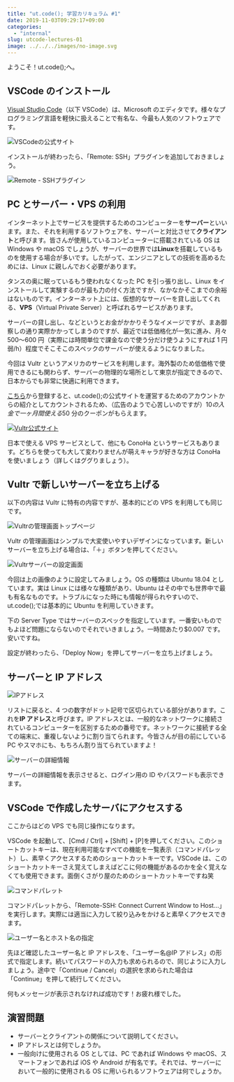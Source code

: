 ```yaml
---
title: "ut.code(); 学習カリキュラム #1"
date: 2019-11-03T09:29:17+09:00
categories:
  - "internal"
slug: utcode-lectures-01
image: ../../../images/no-image.svg
---
```


ようこそ！ut.code();へ。

## VSCode のインストール

[Visual Studio Code](https://code.visualstudio.com/)（以下 VSCode）は、Microsoft のエディタです。様々なプログラミング言語を軽快に扱えることで有名な、今最も人気のソフトウェアです。

![VSCodeの公式サイト](./vscode-official.png)

インストールが終わったら、「Remote: SSH」プラグインを追加しておきましょう。

![Remote - SSHプラグイン](./remote-ssh.png)

## PC とサーバー・VPS の利用

インターネット上でサービスを提供するためのコンピューターを**サーバー**といいます。また、それを利用するソフトウェアを、サーバーと対比させて**クライアント**と呼びます。皆さんが使用しているコンピューターに搭載されている OS は Windows や macOS でしょうが、サーバーの世界では**Linux**を搭載しているものを使用する場合が多いです。したがって、エンジニアとしての技術を高めるためには、Linux に親しんでおく必要があります。

タンスの奥に眠っているもう使われなくなった PC を引っ張り出し、Linux をインストールして実験するのが最も力の付く方法ですが、なかなかそこまでの余裕はないものです。インターネット上には、仮想的なサーバーを貸し出してくれる、**VPS**（Virtual Private Server）と呼ばれるサービスがあります。

サーバーの貸し出し、などというとお金がかかりそうなイメージですが、まあ御察しの通り実際かかってしまうのですが、最近では低価格化が一気に進み、月々 500〜600 円（実際には時間単位で課金なので使う分だけ使うようにすれば 1 円弱/h）程度でそこそこのスペックのサーバーが使えるようになりました。

今回は Vultr というアメリカのサービスを利用します。海外製のため低価格で使用できるにも関わらず、サーバーの物理的な場所として東京が指定できるので、日本からでも非常に快適に利用できます。

[こちら](https://www.vultr.com/?ref=8284679-4F)から登録すると、ut.code();の公式サイトを運営するためのアカウントからの紹介としてカウントされるため、（広告のようで心苦しいのですが）$10 の入金で一ヶ月間使える$50 分のクーポンがもらえます。

[![Vultr公式サイト](./vultr-home.png)](https://www.vultr.com/?ref=8284679-4F)

日本で使える VPS サービスとして、他にも ConoHa というサービスもあります。どちらを使っても大して変わりませんが萌えキャラが好きな方は ConoHa を使いましょう（詳しくはググりましょう）。

## Vultr で新しいサーバーを立ち上げる

以下の内容は Vultr に特有の内容ですが、基本的にどの VPS を利用しても同じです。

![Vultrの管理画面トップページ](./vultr-admin.png)

Vultr の管理画面はシンプルで大変使いやすいデザインになっています。新しいサーバーを立ち上げる場合は、「＋」ボタンを押してください。

![Vultrサーバーの設定画面](./launch-instance.png)

今回は上の画像のように設定してみましょう。OS の種類は Ubuntu 18.04 としています。実は Linux には様々な種類があり、Ubuntu はその中でも世界中で最も有名なものです。トラブルになった時にも情報が得られやすいので、ut.code();では基本的に Ubuntu を利用していきます。

下の Server Type ではサーバーのスペックを指定しています。一番安いものでもよほど問題にならないのでそれでいきましょう。一時間あたり$0.007 です。安いですね。

設定が終わったら、「Deploy Now」を押してサーバーを立ち上げましょう。

## サーバーと IP アドレス

![IPアドレス](./ip-address.png)

リストに戻ると、4 つの数字がドット記号で区切られている部分があります。これを**IP アドレス**と呼びます。IP アドレスとは、一般的なネットワークに接続されているコンピューターを区別するための番号です。ネットワークに接続する全ての端末に、重複しないように割り当てられます。今皆さんが目の前にしている PC やスマホにも、もちろん割り当てられていますよ！

![サーバーの詳細情報](./server-info.png)

サーバーの詳細情報を表示させると、ログイン用の ID やパスワードも表示できます。

## VSCode で作成したサーバにアクセスする

ここからはどの VPS でも同じ操作になります。

VSCode を起動して、\[Cmd / Ctrl\] + \[Shift\] + \[P\]を押してください。このショートカットキーは、現在利用可能なすべての機能を一覧表示（コマンドパレット）し、素早くアクセスするためのショートカットキーです。VSCode は、このショートカットキーさえ覚えてしまえばどこに何の機能があるのかを全く覚えなくても使用できます。面倒くさがり屋のためのショートカットキーですね笑

![コマンドパレット](./command-palette.png)

コマンドパレットから、「Remote-SSH: Connect Current Window to Host...」を実行します。実際には適当に入力して絞り込みをかけると素早くアクセスできます。

![ユーザー名とホスト名の指定](./connection-string.png)

先ほど確認したユーザー名と IP アドレスを、「ユーザー名@IP アドレス」の形式で指定します。続いてパスワードの入力も求められるので、同じように入力しましょう。途中で「Continue / Cancel」の選択を求められた場合は「Continue」を押して続行してください。

何もメッセージが表示されなければ成功です！お疲れ様でした。

## 演習問題

- サーバーとクライアントの関係について説明してください。
- IP アドレスとは何でしょうか。
- 一般向けに使用される OS としては、PC であれば Windows や macOS、スマートフォンであれば iOS や Android が有名です。それでは、サーバーにおいて一般的に使用される OS に用いられるソフトウェアは何でしょうか。
